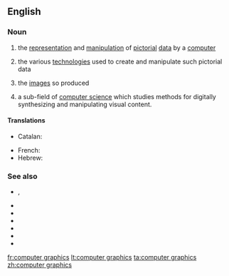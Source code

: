 ==English==
{{wikipedia}}

===Noun===
{{en-noun|?|head=[[computer]] [[graphics]]}}

# {{lb|en|computing}} the [[representation]] and [[manipulation]] of [[pictorial]] [[data]] by a [[computer]]
# {{lb|en|computing}} the various [[technologies]] used to create and manipulate such pictorial data
# {{lb|en|computing}} the [[image]]s so produced
# {{lb|en|computing}} a sub-field of [[computer science]] which studies methods for digitally synthesizing and manipulating visual content.

====Translations====
{{trans-top|representation and manipulation of pictures by computer}}
* Catalan: {{t+|ca|infografia|m}}
{{trans-mid}}
* French: {{t+|fr|infographie|f}}
* Hebrew: {{t|he|גְּרָפִיקָה מַחְשְׁבִית|f|tr=g'rafiká makh'shevít}}
{{trans-bottom}}

===See also===
* {{l|en|CAD}}, {{l|en|computer-aided design}}
* {{l|en|image compression}}
* {{l|en|pixel}}
* {{l|en|ray tracing}}
* {{l|en|rendering}}
* {{l|en|raster graphics}}
* {{l|en|vector graphics}}

[[fr:computer graphics]]
[[lt:computer graphics]]
[[ta:computer graphics]]
[[zh:computer graphics]]